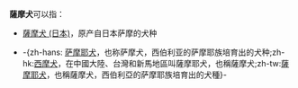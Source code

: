 '''薩摩犬'''可以指：

*[[薩摩犬_(日本)|薩摩犬 (日本)]]，原产自日本萨摩的犬种

*-{zh-hans: [[萨摩耶犬|萨摩耶犬]]，也称萨摩犬，西伯利亚的萨摩耶族培育出的犬种;zh-hk:[[西摩犬|西摩犬]]，在中國大陸、台灣和新馬地區叫薩摩耶犬，也稱薩摩犬;zh-tw:[[薩摩耶犬|薩摩耶犬]]，也稱薩摩犬，西伯利亞的萨摩耶族培育出的犬種}-



{{Disambig|Cat=三字消歧义}}